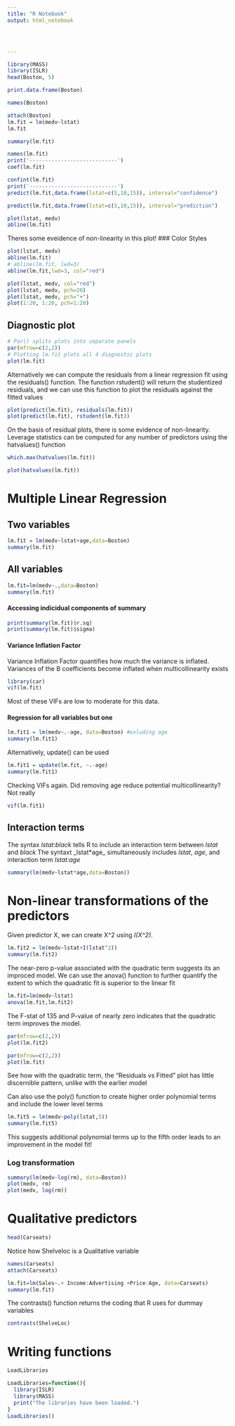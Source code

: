 ```yaml
---
title: "R Notebook"
output: html_notebook




---
```


```r
library(MASS)
library(ISLR)
head(Boston, 5)
```
```r
print.data.frame(Boston)
```

```r
names(Boston)
```

```r
attach(Boston)
lm.fit = lm(medv~lstat)
lm.fit
```
```r
summary(lm.fit)

```
```r
names(lm.fit)
print('----------------------------')
coef(lm.fit)
```


```r
confint(lm.fit)
print('----------------------------')
predict(lm.fit,data.frame(lstat=c(5,10,15)), interval="confidence")
```

```r
predict(lm.fit,data.frame(lstat=c(5,10,15)), interval="prediction")
```

```r
plot(lstat, medv)
abline(lm.fit)
```
Theres some eveidence of non-linearity in this plot!
### Color Styles

```r
plot(lstat, medv)
abline(lm.fit)
# abline(lm.fit, lwd=3)
abline(lm.fit,lwd=3, col="red")

plot(lstat, medv, col="red")
plot(lstat, medv, pch=20)
plot(lstat, medv, pch="+")
plot(1:20, 1:20, pch=1:20)
```

## Diagnostic plot
```r
# Par() splits plots into separate panels
par(mfrow=c(2,2))
# Plotting lm.fit plots all 4 diagnostic plots
plot(lm.fit)
```
Alternatively we can compute the residuals from a linear regression fit using the residuals() function. The function rstudent() will return the studentized residuals, and we can use this function to plot the residuals against the fitted values

```r
plot(predict(lm.fit), residuals(lm.fit))
plot(predict(lm.fit), rstudent(lm.fit))
```
On the basis of residual plots, there is some evidence of non-linearity. Leverage statistics can be computed for any number of predictors using the hatvalues() function
```r
which.max(hatvalues(lm.fit))
```

```r
plot(hatvalues(lm.fit))
```

# Multiple Linear Regression

## Two variables

```r
lm.fit = lm(medv~lstat+age,data=Boston)
summary(lm.fit)
```

## All variables

```r
lm.fit=lm(medv~.,data=Boston)
summary(lm.fit)
```

#### Accessing indicidual components of summary
```r
print(summary(lm.fit)$r.sq) 
print(summary(lm.fit)$sigma)
```
#### Variance Inflation Factor
Variance Inflation Factor quantifies how much the variance is inflated. Variances of the B coefficients become inflated when multicollinearity exists
```r
library(car)
vif(lm.fit)
```
Most of these VIFs are low to moderate for this data.

#### Regression for all variables but one

```r
lm.fit1 = lm(medv~.-age, data=Boston) #exluding age
summary(lm.fit1)
```
Alternatively, update() can be used
```r
lm.fit1 = update(lm.fit, ~.-age)
summary(lm.fit1)
```


Checking VIFs again. Did removing age reduce potential multicollinearity? Not really

```r
vif(lm.fit1)
```

## Interaction terms

The syntax _lstat:black_ tells R to include an interaction term between _lstat_ and _black_
The syntaxt _lstat*age_ simultaneously includes _lstat_, _age_, and interaction term _lstat:age_

```r
summary(lm(medv~lstat*age,data=Boston))
```

# Non-linear transformations of the predictors

Given predictor X, we can create X^2 using _I(X^2)_. 

```r
lm.fit2 = lm(medv~lstat+I(lstat^2))
summary(lm.fit2)
```

The near-zero p-value associated with the quadratic term suggests its an improced model. We can use the anova() function to further quantify the extent to which the quadratic fit is superior to the linear fit


```r
lm.fit=lm(medv~lstat)
anova(lm.fit,lm.fit2)
```

The F-stat of 135 and P-value of nearly zero indicates that the quadratic term improves the model.

```r
par(mfrow=c(2,2))
plot(lm.fit2)

par(mfrow=c(2,2))
plot(lm.fit)
```
See how with the quadratic term, the "Residuals vs Fitted" plot has little discernible pattern, unlike with the earlier model

Can also use the poly() function to create higher order polynomial terms and include the lower level terms

```r
lm.fit5 = lm(medv~poly(lstat,5))
summary(lm.fit5)
```
This suggests additional polynomial terms up to the fifth order leads to an improvement in the model fit!

### Log transformation

```r
summary(lm(medv~log(rm), data=Boston))
plot(medv, rm)
plot(medv, log(rm))
```
# Qualitative predictors


```r
head(Carseats)
```
Notice how Shelveloc is a Qualitative variable
```r
names(Carseats)
attach(Carseats)
```

```r
lm.fit=lm(Sales~.+ Income:Advertising +Price:Age, data=Carseats)
summary(lm.fit)
```

The contrasts() function returns the coding that R uses for dummay variables
```r
contrasts(ShelveLoc)
```
# Writing functions

```r
LoadLibraries
```
```r
LoadLibraries=function(){
  library(ISLR)
  library(MASS)
  print("The libraries have been loaded.")
}
LoadLibraries()
```




